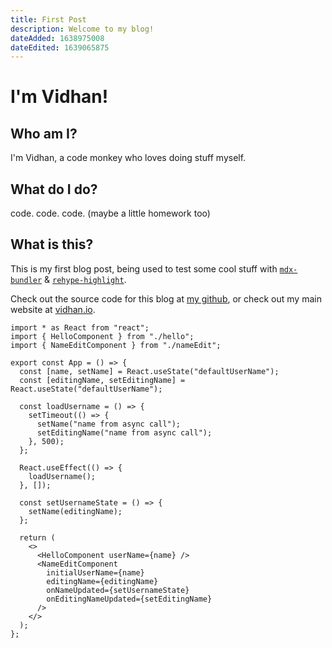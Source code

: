 ```yaml
---
title: First Post
description: Welcome to my blog!
dateAdded: 1638975008
dateEdited: 1639065875
---
```


# I'm Vidhan!

## Who am I?

I'm Vidhan, a code monkey who loves doing stuff myself.

## What do I do?

code. code. code. (maybe a little homework too)

## What is this?

This is my first blog post, being used to test some cool stuff with [`mdx-bundler`](https://github.com/kentcdodds/mdx-bundler) & [`rehype-highlight`](https://github.com/rehypejs/rehype-highlight).

Check out the source code for this blog at [my github](https://github.com/vidhanio/blog), or check out my main website at [vidhan.io](https://vidhan.io).

```tsx
import * as React from "react";
import { HelloComponent } from "./hello";
import { NameEditComponent } from "./nameEdit";

export const App = () => {
  const [name, setName] = React.useState("defaultUserName");
  const [editingName, setEditingName] = React.useState("defaultUserName");

  const loadUsername = () => {
    setTimeout(() => {
      setName("name from async call");
      setEditingName("name from async call");
    }, 500);
  };

  React.useEffect(() => {
    loadUsername();
  }, []);

  const setUsernameState = () => {
    setName(editingName);
  };

  return (
    <>
      <HelloComponent userName={name} />
      <NameEditComponent
        initialUserName={name}
        editingName={editingName}
        onNameUpdated={setUsernameState}
        onEditingNameUpdated={setEditingName}
      />
    </>
  );
};
```
